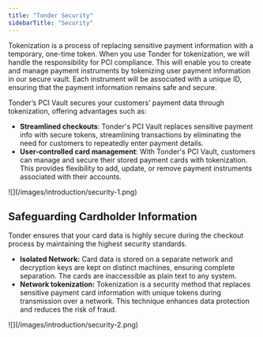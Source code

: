 ```yaml
---
title: "Tonder Security"
sidebarTitle: "Security"
---
```


Tokenization is a process of replacing sensitive payment information with a temporary, one-time token. When you use Tonder for tokenization, we will handle the responsibility for PCI compliance. This will enable you to create and manage payment instruments by tokenizing user payment information in our secure vault. Each instrument will be associated with a unique ID, ensuring that the payment information remains safe and secure.

Tonder’s PCI Vault secures your customers’ payment data through tokenization, offering advantages such as:

- **Streamlined checkouts**: Tonder's PCI Vault replaces sensitive payment info with secure tokens, streamlining transactions by eliminating the need for customers to repeatedly enter payment details.
- **User-controlled card management**: With Tonder's PCI Vault, customers can manage and secure their stored payment cards with tokenization. This provides flexibility to add, update, or remove payment instruments associated with their accounts.

<Frame>![](/images/introduction/security-1.png)</Frame>

## Safeguarding Cardholder Information

Tonder ensures that your card data is highly secure during the checkout process by maintaining the highest security standards.

- **Isolated Network:** Card data is stored on a separate network and decryption keys are kept on distinct machines, ensuring complete separation. The cards are inaccessible as plain text to any system.
- **Network tokenization:**  Tokenization is a security method that replaces sensitive payment card information with unique tokens during transmission over a network. This technique enhances data protection and reduces the risk of fraud.

<Frame>![](/images/introduction/security-2.png)</Frame>